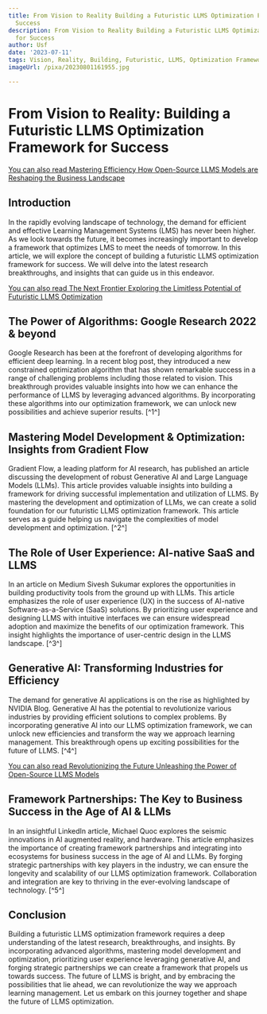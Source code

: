 ```yaml
---
title: From Vision to Reality Building a Futuristic LLMS Optimization Framework for
  Success
description: From Vision to Reality Building a Futuristic LLMS Optimization Framework
  for Success
author: Usf
date: '2023-07-11'
tags: Vision, Reality, Building, Futuristic, LLMS, Optimization Framework, Success
imageUrl: /pixa/20230801161955.jpg

---
```

# From Vision to Reality: Building a Futuristic LLMS Optimization Framework  for  Success

[You can also read Mastering Efficiency How  Open-Source LLMS Models  are Reshaping the Business Landscape](Mastering%20Efficiency%20How%20Open-Source%20LLMS%20Models%20are%20Reshaping%20the%20Business%20Landscape)


## Introduction

In the rapidly evolving landscape of technology, the demand for efficient and effective Learning Management Systems (LMS) has never been higher. As we look towards the future, it becomes increasingly important to develop a framework that optimizes LMS to meet the needs of tomorrow. In this article, we  will explore the concept of building a futuristic LLMS optimization framework for success. We will delve into the latest research breakthroughs, and  insights that can guide us in this endeavor.

[You can also read  The Next Frontier Exploring the Limitless Potential of Futuristic LLMS  Optimization](The%20Next%20Frontier%20Exploring%20the%20Limitless%20Potential%20of%20Futuristic%20LLMS%20Optimization)


## The Power of Algorithms:  Google Research 2022 & beyond

Google Research  has been at the forefront of developing algorithms for efficient deep learning. In  a recent blog  post, they introduced a new constrained optimization algorithm that has shown remarkable success in a range  of challenging problems including  those related to vision.  This breakthrough provides valuable insights into how we can  enhance the performance of  LLMS by leveraging advanced algorithms. By incorporating these algorithms into our optimization framework,  we can  unlock new possibilities and achieve  superior results.  [^1^]

## Mastering Model Development  & Optimization: Insights from Gradient Flow

Gradient Flow, a leading platform for AI research, has published an article discussing the development of robust Generative  AI and Large Language Models (LLMs).  This article provides valuable insights into building a framework for driving successful implementation and utilization  of LLMS. By mastering the development and optimization of LLMs, we can create a solid  foundation  for our futuristic LLMS optimization framework. This article serves as a guide helping us navigate the complexities of model  development and optimization. [^2^]

## The Role of User Experience: AI-native SaaS and LLMS

In  an article on Medium Sivesh Sukumar explores the opportunities in  building  productivity tools from the ground up with LLMs. This article emphasizes the  role of user  experience (UX) in the success of AI-native Software-as-a-Service (SaaS) solutions. By prioritizing user experience and  designing LLMS with intuitive interfaces we  can ensure widespread adoption and maximize the  benefits of  our optimization framework. This  insight highlights the importance of user-centric design in  the LLMS landscape. [^3^]

## Generative AI: Transforming Industries for  Efficiency

The  demand for generative AI applications is on the rise as highlighted  by NVIDIA Blog. Generative AI has the potential to revolutionize various industries by providing efficient solutions to complex problems. By  incorporating generative  AI into our  LLMS optimization framework, we can unlock new efficiencies and transform the way we approach learning management. This breakthrough opens up exciting possibilities for the future of LLMS. [^4^]

[You can also read Revolutionizing the Future  Unleashing the Power of Open-Source LLMS Models](Revolutionizing%20the%20Future%20Unleashing%20the%20Power%20of%20Open-Source%20LLMS%20Models)


## Framework Partnerships: The Key to Business Success  in  the Age of AI & LLMs

In an insightful LinkedIn article, Michael Quoc explores the seismic innovations in AI augmented reality, and hardware. This  article emphasizes the importance of creating framework partnerships and integrating into ecosystems for business success in the  age of AI and LLMs.  By forging strategic partnerships with key players in the  industry, we can ensure the longevity  and scalability of our LLMS optimization  framework. Collaboration and integration are key to thriving in the ever-evolving landscape of technology. [^5^]

## Conclusion

Building  a  futuristic  LLMS optimization framework requires a deep understanding  of the latest research, breakthroughs, and insights. By incorporating advanced algorithms, mastering model development and optimization, prioritizing user experience  leveraging generative AI, and  forging strategic partnerships  we can create a framework that propels us towards success. The future of LLMS is bright, and by embracing the possibilities that lie ahead, we can revolutionize the way we approach learning management. Let us  embark on this journey together and shape the future of LLMS optimization.